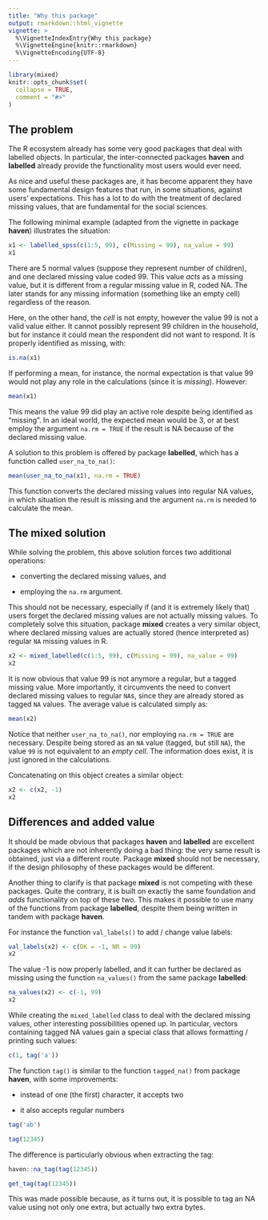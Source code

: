 ```yaml
---
title: "Why this package"
output: rmarkdown::html_vignette
vignette: >
  %\VignetteIndexEntry{Why this package}
  %\VignetteEngine{knitr::rmarkdown}
  %\VignetteEncoding{UTF-8}
---
```


```r
library(mixed)
knitr::opts_chunk$set(
  collapse = TRUE,
  comment = "#>"
)
```

## The problem

The R ecosystem already has some very good packages that deal with labelled objects.  In particular, the inter-connected packages **haven** and **labelled** already provide the functionality most users would ever need.

As nice and useful these packages are, it has become apparent they have some fundamental design features that run, in some situations, against users' expectations. This has a lot to do with the treatment of declared missing values, that are fundamental for the social sciences. 

The following minimal example (adapted from the vignette in package **haven**) illustrates the situation:


```r
x1 <- labelled_spss(c(1:5, 99), c(Missing = 99), na_value = 99)
x1
```

There are 5 normal values (suppose they represent number of children), and one declared missing value coded 99. This value *acts* as a missing value, but it is different from a regular missing value in R, coded NA. The later stands for any missing information (something like an empty cell) regardless of the reason.

Here, on the other hand, the *cell* is not empty, however the value 99 is not a valid value either. It cannot possibly represent 99 children in the household, but for instance it could mean the respondent did not want to respond. It is properly identified as missing, with:

```r
is.na(x1)
```

If performing a mean, for instance, the normal expectation is that value 99 would not play any role in the calculations (since it is *missing*). However:

```r
mean(x1)
```

This means the value 99 did play an active role despite being identified as "missing". In an ideal world, the expected mean would be 3, or at best employ the argument `na.rm = TRUE` if the result is NA because of the declared missing value.

A solution to this problem is offered by package **labelled**, which has a function called `user_na_to_na()`:


```r
mean(user_na_to_na(x1), na.rm = TRUE)
```

This function converts the declared missing values into regular NA values, in which situation the result is missing and the argument `na.rm` is needed to calculate the mean.


## The mixed solution

While solving the problem, this above solution forces two additional operations:

* converting the declared missing values, and

* employing the `na.rm` argument.

This should not be necessary, especially if (and it is extremely likely that) users forget the declared missing values are not actually missing values. To completely solve this situation, package **mixed** creates a very similar object, where declared missing values are actually stored (hence interpreted as) regular `NA` missing values in R.


```r
x2 <- mixed_labelled(c(1:5, 99), c(Missing = 99), na_value = 99)
x2
```

It is now obvious that value 99 is not anymore a regular, but a tagged missing value. More importantly, it circumvents the need to convert declared missing values to regular `NA`s, since they are already stored as tagged `NA` values. The average value is calculated simply as:

```r
mean(x2)
```

Notice that neither `user_na_to_na()`, nor employing `na.rm = TRUE` are necessary. Despite being stored as an `NA` value (tagged, but still `NA`), the value `99` is not equivalent to an *empty cell*. The information does exist, it is just ignored in the calculations.

Concatenating on this object creates a similar object:

```r
x2 <- c(x2, -1)
x2
```


## Differences and added value

It should be made obvious that packages **haven** and **labelled** are excellent packages which are not inherently doing a bad thing: the very same result is obtained, just via a different route. Package **mixed** should not be necessary, if the design philosophy of these packages would be different. 

Another thing to clarify is that package **mixed** is not competing with these packages. Quite the contrary, it is built on exactly the same foundation and *adds* functionality on top of these two. This makes it possible to use many of the functions from package **labelled**, despite them being written in tandem with package **haven**.

For instance the function `val_labels()` to add / change value labels:

```r
val_labels(x2) <- c(DK = -1, NR = 99)
x2
```

The value -1 is now properly labelled, and it can further be declared as missing using the function `na_values()` from the same package **labelled**:

```r
na_values(x2) <- c(-1, 99)
x2
```


While creating the `mixed_labelled` class to deal with the declared missing values, other interesting possibilities opened up. In particular, vectors containing tagged NA values gain a special class that allows formatting / printing such values:

```r
c(1, tag('a'))
```

The function `tag()` is similar to the function `tagged_na()` from package **haven**, with some improvements:

* instead of one (the first) character, it accepts two

* it also accepts regular numbers


```r
tag('ab')

tag(12345)
```

The difference is particularly obvious when extracting the tag:


```r
haven::na_tag(tag(12345))

get_tag(tag(12345))
```

This was made possible because, as it turns out, it is possible to tag an NA value using not only one extra, but actually two extra bytes.



